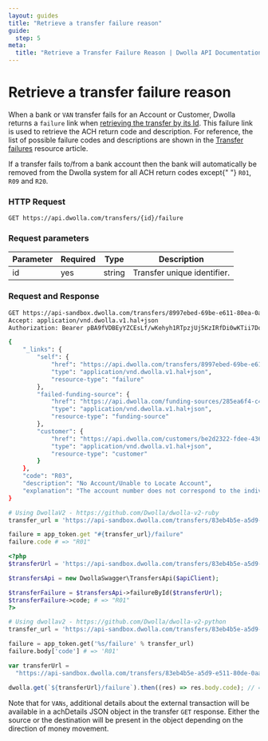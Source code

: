 ```yaml
---
layout: guides
title: "Retrieve a transfer failure reason"
guide:
  step: 5
meta:
  title: "Retrieve a Transfer Failure Reason | Dwolla API Documentation"
---
```


# Retrieve a transfer failure reason

When a bank or `VAN` transfer fails for an Account or Customer, Dwolla returns a `failure` link when [retrieving the transfer by its Id](#retrieve-a-transfer). This failure link is used to retrieve the ACH return code and description. For reference, the list of possible failure codes and descriptions are shown in the [Transfer failures](https://developers.dwolla.com/resources/bank-transfer-workflow/transfer-failures.html) resource article.

<AlertBar variation="info">
  If a transfer fails to/from a bank account then the bank will automatically be
  removed from the Dwolla system for all ACH return codes except{" "}
  <code>R01</code>, <code>R09</code> and <code>R20</code>.
</AlertBar>

### HTTP Request

`GET https://api.dwolla.com/transfers/{id}/failure`

### Request parameters

| Parameter | Required | Type   | Description                 |
| --------- | -------- | ------ | --------------------------- |
| id        | yes      | string | Transfer unique identifier. |

### Request and Response

```bash
GET https://api-sandbox.dwolla.com/transfers/8997ebed-69be-e611-80ea-0aa34a9b2388/failure
Accept: application/vnd.dwolla.v1.hal+json
Authorization: Bearer pBA9fVDBEyYZCEsLf/wKehyh1RTpzjUj5KzIRfDi0wKTii7DqY

{
    "_links": {
        "self": {
            "href": "https://api.dwolla.com/transfers/8997ebed-69be-e611-80ea-0aa34a9b2388/failure",
            "type": "application/vnd.dwolla.v1.hal+json",
            "resource-type": "failure"
        },
        "failed-funding-source": {
            "href": "https://api.dwolla.com/funding-sources/285ea6f4-c45d-4e15-ad33-21f51461f437",
            "type": "application/vnd.dwolla.v1.hal+json",
            "resource-type": "funding-source"
        },
        "customer": {
            "href": "https://api.dwolla.com/customers/be2d2322-fdee-4361-8722-4289f5601604",
            "type": "application/vnd.dwolla.v1.hal+json",
            "resource-type": "customer"
        }
    },
    "code": "R03",
    "description": "No Account/Unable to Locate Account",
    "explanation": "The account number does not correspond to the individual identified in the entry or a valid account."
}
```

```ruby
# Using DwollaV2 - https://github.com/Dwolla/dwolla-v2-ruby
transfer_url = 'https://api-sandbox.dwolla.com/transfers/83eb4b5e-a5d9-e511-80de-0aa34a9b2388'

failure = app_token.get "#{transfer_url}/failure"
failure.code # => "R01"
```

```php
<?php
$transferUrl = 'https://api-sandbox.dwolla.com/transfers/83eb4b5e-a5d9-e511-80de-0aa34a9b2388';

$transfersApi = new DwollaSwagger\TransfersApi($apiClient);

$transferFailure = $transfersApi->failureById($transferUrl);
$transferFailure->code; # => "R01"
?>
```

```python
# Using dwollav2 - https://github.com/Dwolla/dwolla-v2-python
transfer_url = 'https://api-sandbox.dwolla.com/transfers/83eb4b5e-a5d9-e511-80de-0aa34a9b2388'

failure = app_token.get('%s/failure' % transfer_url)
failure.body['code'] # => 'R01'
```

```javascript
var transferUrl =
  "https://api-sandbox.dwolla.com/transfers/83eb4b5e-a5d9-e511-80de-0aa34a9b2388";

dwolla.get(`${transferUrl}/failure`).then((res) => res.body.code); // => 'R01'
```

Note that for `VANs`, additional details about the external transaction will be available in a achDetails JSON object in the transfer `GET` response. Either the source or the destination will be present in the object depending on the direction of money movement.
